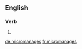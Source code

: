 ==English==

===Verb===
{{head|en}}

# {{en-third-person singular of|micromanage}}

[[de:micromanages]]
[[fr:micromanages]]